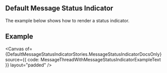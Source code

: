 

<Meta of={DefaultMessageStatusIndicatorStories} />

## Default Message Status Indicator

The example below shows how to render a status indicator.

## Example

<Canvas
  of={DefaultMessageStatusIndicatorStories.MessageStatusIndicatorDocsOnly}
  source={{ code: MessageThreadWithMessageStatusIndicatorExampleText }}
  layout="padded"
/>
